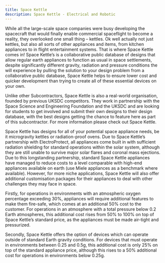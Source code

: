 ```yaml
---
title: Space Kettle
description: Space Kettle - Electrical and Robotic
---
```


While all the large-scale space companies were busy developing the spacecraft that would finally enable commercial spaceflight to become a reality, they overlooked one small thing – kettles. Ok well actually not just kettles, but also all sorts of other appliances and items, from kitchen appliances to in flight entertainment systems. That is where Space Kettle comes in! Space Kettle’s is a collaborative public database of designs that allow regular earth appliances to function as usual  in space settlements, despite significantly different gravity, radiation and pressure conditions the will experience by pulling the solution to your design problem from a collaborative public database, Space Kettle helps to ensure lower cost and quicker development than trying to create all of these essential devices on your own.

Unlike other Subcontractors, Space Kettle is also a real-world organisation, founded by previous UKSDC competitors. They work in partnership with the Space Science and Engineering Foundation and the UKSDC and are looking for students to get involved and submit their own designs to their design database, with the best designs getting the chance to feature here as part of this subcontractor. For more information please check out Space Kettle.

Space Kettle has designs for all of your potential space appliance needs, be it microgravity kettles or radiation-proof ovens. Due to Space Kettle’s partnership with ElectroProtect, all appliances come built in with sufficient radiation shielding for standard operations within the solar system, although they are still unable to survive major solar flares and coronal mass ejections. Due to this longstanding partnership, standard Space Kettle appliances have managed to reduce costs to a level comparable with high-end appliances available on earth (use Miele appliances as a benchmark where available). However, for more niche applications, Space Kettle will also offer additional customisation packages for their appliances to deal with other challenges they may face in space. 

Firstly, for operations in environments with an atmospheric oxygen percentage exceeding 30%, appliances will require additional features to make them fire-safe, which comes at an additional 50% cost to the customer. For operations in an atmosphere with a total pressure below 0.2 Earth atmospheres, this additional cost rises from 50% to 100% on top of Space Kettle’s standard price, as the appliances must be made air-tight and pressurized.

Secondly, Space Kettle offers the option of devices which can operate outside of standard Earth gravity conditions. For devices that must operate in environments between 0.25 and 0.5g, this additional cost is only 25% on top of the standard appliance price, although this rises to a 50% additional cost for operations in environments below 0.25g.
